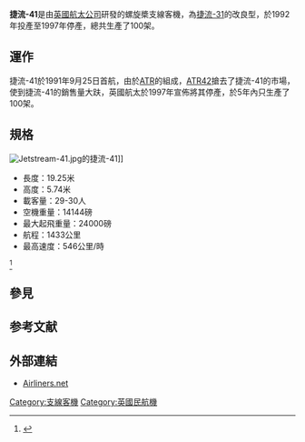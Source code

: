 {{Infobox Aircraft
  |name=Jetstream 41
  |type=双发涡桨短程1-2式[[窄体飞机|窄体]]支线民用飞行器
  |manufacturers=[[英國航太|英國航太]]
  |image=Image:Easternairways j41 g-majx arp.jpg
  |caption=東方航空的捷流-41
  |designer=
  |first flight=1991年9月25日
  |introduced=1992年
  |retired=
  |status=
  |primary user=<!--please list only one-->
  |more users=<!--up to three more. please separate with <br/>.-->
  |produced=1992—1997
  |number built=100
  |unit cost=
  |variants with their own articles=
}}

'''捷流-41'''是由[[英國航太公司|英國航太公司]]研發的螺旋槳支線客機，為[[捷流-31|捷流-31]]的改良型，於1992年投產至1997年停產，總共生產了100架。

== 運作 ==
捷流-41於1991年9月25日首航，由於[[ATR|ATR]]的組成，[[ATR42|ATR42]]搶去了捷流-41的市場，使到捷流-41的銷售量大趺，英國航太於1997年宣佈將其停產，於5年內只生產了100架。

== 規格 ==
[[File:Jetstream-41.jpg|thumb]]的捷流-41]]
* 長度：19.25米
* 高度：5.74米
* 載客量：29-30人
* 空機重量：14144磅
* 最大起飛重量：24000磅
* 航程：1433公里
* 最高速度：546公里/時
<ref>{{Cite web |url=http://www.airliners.net/info/stats.main?id=56 |title=Airliners.net |access-date=2011-05-04 |archive-date=2008-03-21 |archive-url=https://web.archive.org/web/20080321040311/http://www.airliners.net/info/stats.main?id=56 |dead-url=no }}</ref>

== 參見 ==
{{portal box|航空}}
{{aircontent
|related=
*[[捷流31|捷流31]]
*[[聯航快運6291號班機墜毀事故|聯航快運6291號班機墜毀事故]]
|similar aircraft=
*[[EMB-120|EMB-120]]
*[[福克F27|福克F27]]
*[[安托诺夫An-38|安-38]]
*[[ATR_42|ATR 42]]
*[[薩博340|薩博340]]
*[[多尼爾328|多尼爾328]]
*[[肖特330|肖特330]]
*[[肖特360|肖特360]]
}}

== 参考文献 ==
<div class="references-small">
<references />
</div>

== 外部連結 ==
* [http://www.airliners.net/info/stats.main?id=56 Airliners.net] {{Wayback|url=http://www.airliners.net/info/stats.main?id=56 |date=20080321040311 }}

{{BAE aircraft}}

[[Category:支線客機|Category:支線客機]]
[[Category:英國民航機|Category:英國民航機]]